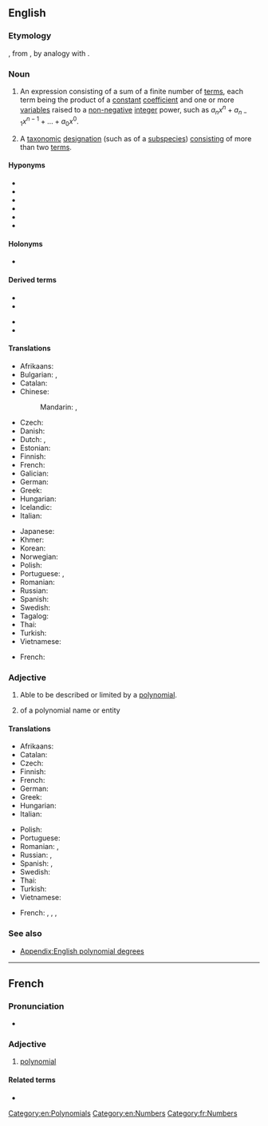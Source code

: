 {{also|polynômial}}
==English==
{{wikipedia}}

===Etymology===
{{root|en|ine-pro|*nem-}}
{{confix|en|poly|nomial}}, from {{m|grc|νομός||portion, part}}, by analogy with {{m|en|binomial}}.

===Noun===
{{en-noun}}

# {{lb|en|algebra|strict sense}} An expression consisting of a sum of a finite number of [[terms]], each term being the product of a [[constant]] [[coefficient]] and one or more [[variable]]s raised to a [[non-negative]] [[integer]] power, such as <math>a_n x^n + a_{n-1}x^{n-1} + ... + a_0 x^0</math>. [[Category:en:Polynomials]]
# {{lb|en|taxonomy}} A [[taxonomic]] [[designation]] (such as of a [[subspecies]]) [[consisting]] of more than two [[term]]s.

====Hyponyms====
* {{l|en|binomial}}
* {{l|en|homogeneous polynomial}}
* {{l|en|monomial}}
* {{l|en|trinomial}}
* {{l|en|quadrinomial}}
* {{l|en|quantic}}

====Holonyms====
* {{l|en|rational function}}

====Derived terms====
{{der-top}}
* {{l|en|polynomial complexity}}
* {{l|en|polynomial equation}}
{{der-mid}}
* {{l|en|polynomial interpolation}}
* {{l|en|polynomial sequence}}
{{der-bottom}}

====Translations====
{{trans-top|algebraic expression}}
* Afrikaans: {{t+|af|polinoom}}
* Bulgarian: {{t|bg|полином|m}}, {{t|bg|многочлен|m}}
* Catalan: {{t|ca|polinomi|m}}
* Chinese:
*: Mandarin: {{t+|cmn|多項式|sc=Hani}}, {{t+|cmn|多项式|tr=duōxiàngshì|sc=Hani}}
* Czech: {{t|cs|polynom|m}}
* Danish: {{t|da|polynomium|n}}
* Dutch: {{t+|nl|polynoom|n|m}}, {{t|nl|veelterm|m}}
* Estonian: {{t|et|polünoom}}
* Finnish: {{t+|fi|polynomi}}
* French: {{t+|fr|polynôme|m}}
* Galician: {{t|gl|polinomio|m}}
* German: {{t+|de|Polynom|n}}
* Greek: {{t+|el|πολυώνυμο|n}}
* Hungarian: {{t+|hu|polinom}}
* Icelandic: {{t|is|margliða|f}}
* Italian: {{t+|it|polinomio|m}}
{{trans-mid}}
* Japanese: {{t+|ja|多項式|tr=たこうしき, takōshiki}}
* Khmer: {{t+|km|ពហុធា|tr=pea’hu’tʰie|sc=Khmr}}
* Korean: {{t+|ko|다항식}}
* Norwegian: {{t+|no|polynom|n}}
* Polish: {{t+|pl|wielomian|m}}
* Portuguese: {{t+|pt|polinómio|m}} {{q|Portugal}}, {{t+|pt|polinômio|m}} {{q|Brazil}}
* Romanian: {{t+|ro|polinom|n}}
* Russian: {{t+|ru|многочле́н|m}}
* Spanish: {{t+|es|polinomio|m}}
* Swedish: {{t+|sv|polynom|n}}
* Tagalog: {{t|tl|damikay}}
* Thai: {{t|th|พหุนาม}}
* Turkish: {{t+|tr|polinom}}
* Vietnamese: {{t+|vi|đa thức}}
{{trans-bottom}}

{{trans-top|taxonomic designation}}
* French: {{t+|fr|polynôme|m}}
{{trans-mid}}
{{trans-bottom}}

===Adjective===
{{en-adj|-}}

# {{lb|en|algebra}} Able to be described or limited by a [[#Noun|polynomial]].
# {{lb|en|taxonomy}} of a polynomial name or entity

====Translations====
{{trans-top|in algebra}}
* Afrikaans: {{t|af|polinomies}}
* Catalan: {{t|ca|polinomial}}
* Czech: {{t|cs|polynomický}}
* Finnish: {{t|fi|polynominen}}
* French: {{t+|fr|polynomial}}
* German: {{t|de|polynomisch}}
* Greek: {{t+|el|πολυωνυμικός}}
* Hungarian: {{t+|hu|polinomiális}}
* Italian: {{t+|it|polinomiale}}
{{trans-mid}}
* Polish: {{t|pl|wielomianowy|m}}
* Portuguese: {{t|pt|polinomial}}
* Romanian: {{t+|ro|polinomial}}, {{t|ro|polinomic}}
* Russian: {{t+|ru|многочле́нный}}, {{t+|ru|полиномиа́льный}}
* Spanish: {{t|es|polinomial}}, {{t|es|polinómico}}
* Swedish: {{t+|sv|polynomiell}}
* Thai: {{t|th|พหุนาม}}
* Turkish: {{t+|tr|polinom}}
* Vietnamese: {{t+|vi|đa thức}}
{{trans-bottom}}

{{trans-top|in taxonomy}}
* French: {{t|fr|polynominal|m}}, {{t|fr|polynominale|f}}, {{t+|fr|polynomial|m}}, {{t+|fr|polynomiale|f}}
{{trans-mid}}
{{trans-bottom}}

===See also===
* [[Appendix:English polynomial degrees]]

[[Category:en:Numbers]]

----

==French==

===Pronunciation===
* {{audio|fr|LL-Q150 (fra)-Lepticed7-polynomial.wav|Audio}}

===Adjective===
{{fr-adj}}

# [[#Adjective|polynomial]]

====Related terms====
* {{l|fr|polynôme}}

[[Category:fr:Numbers]]